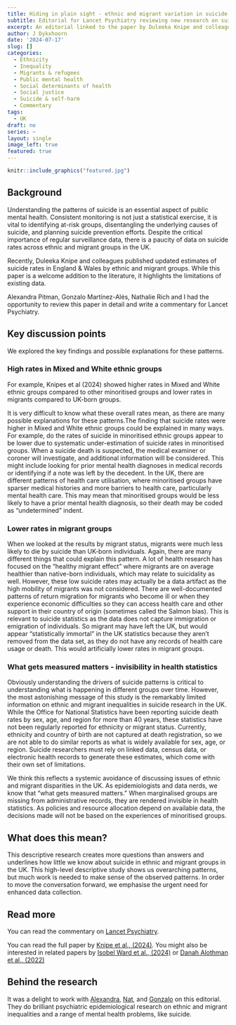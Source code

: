 ```yaml
---
title: Hiding in plain sight - ethnic and migrant variation in suicide
subtitle: Editorial for Lancet Psychiatry reviewing new research on suicide rates in England 
excerpt: An editorial linked to the paper by Duleeka Knipe and colleagues, highlighting the limitations in existing administrative data to explore vital questions in public mental health. 
author: J Dykxhoorn
date: '2024-07-17'
slug: []
categories:
  - Ethnicity
  - Inequality
  - Migrants & refugees
  - Public mental health
  - Social determinants of health
  - Social justice
  - Suicide & self-harm
  - Commentary
tags: 
  - UK
draft: no
series: ~
layout: single
image_left: true
featured: true
---
```


```r
knitr::include_graphics("featured.jpg")
```

## Background
Understanding the patterns of suicide is an essential aspect of public mental health. Consistent monitoring is not just a statistical exercise, it is vital to identifying at-risk groups, disentangling the underlying causes of suicide, and planning suicide prevention efforts. Despite the critical importance of regular surveillance data, there is a paucity of data on suicide rates across ethnic and migrant groups in the UK. 

Recently, Duleeka Knipe and colleagues published updated estimates of suicide rates in England & Wales by ethnic and migrant groups. While this paper is a welcome addition to the literature, it highlights the limitations of existing data. 

Alexandra Pitman, Gonzalo Martínez-Alés, Nathalie Rich and I had the opportunity to review this paper in detail and write a commentary for Lancet Psychiatry. 


## Key discussion points 
We explored the key findings and possible explanations for these patterns. 

### High rates in Mixed and White ethnic groups
For example, Knipes et al (2024) showed higher rates in Mixed and White ethnic groups compared to other minoritised groups and lower rates in migrants compared to UK-born groups. 

It is very difficult to know what these overall rates mean, as there are many possible explanations for these patterns.The finding that suicide rates were higher in Mixed and White ethnic groups could be explained in many ways. For example, do the rates of suicide in minoritised ethnic groups appear to be lower due to systematic under-estimation of suicide rates in minoritised groups. When a suicide death is suspected, the medical examiner or coroner will investigate, and additional information will be considered. This might include looking for prior mental health diagnoses in medical records or identifying if a note was left by the decedent. In the UK, there are different patterns of health care utilisation, where minoritised groups have sparser medical histories and more barriers to health care, particularly mental health care. This may mean that minoritised groups would be less likely to have a prior mental health diagnosis, so their death may be coded as "undetermined" indent. 

### Lower rates in migrant groups
When we looked at the results by migrant status, migrants were much less likely to die by suicide than UK-born individuals. Again, there are many different things that could explain this pattern. A lot of health research has focused on the "healthy migrant effect" where migrants are on average healthier than native-born individuals, which may relate to suicidality as well. However, these low suicide rates may actually be a data artifact as the high mobility of migrants was not considered. There are well-documented patterns of return migration for migrants who become ill or when they experience economic difficulties so they can access health care and other support in their country of origin (sometimes called the Salmon bias). This is relevant to suicide statistics as the data does not capture immigration or emigration of individuals. So migrant may have left the UK, but would appear "statistically immortal" in the UK statistics because they aren't removed from the data set, as they do not have any records of health care usage or death. This would artificially lower rates in migrant groups. 

### What gets measured matters - invisibility in health statistics
Obviously understanding the drivers of suicide patterns is critical to understanding what is happening in different groups over time. However, the most astonishing message of this study is the remarkably limited information on ethnic and migrant inequalities in suicide research in the UK. While the Office for National Statistics have been reporting suicide death rates by sex, age, and region for more than 40 years, these statistics have not been regularly reported for ethnicity or migrant status. Currently, ethnicity and country of birth are not captured at death registration, so we are not able to do similar reports as what is widely available for sex, age, or region. Suicide researchers must rely on linked data, census data, or electronic health records to generate these estimates, which come with their own set of limitations. 

We think this reflects a systemic avoidance of discussing issues of ethnic and migrant disparities in the UK. As epidemiologists and data nerds, we know that "what gets measured matters." When marginalised groups are missing from administrative records, they are rendered invisible in health statistics. As policies and resource allocation depend on available data, the decisions made will not be based on the experiences of minoritised groups. 


## What does this mean?
This descriptive research creates more questions than answers and underlines how little we know about suicide in ethnic and migrant groups in the UK. This high-level descriptive study shows us overarching patterns, but much work is needed to make sense of the observed patterns. In order to move the conversation forward, we emphasise the urgent need for enhanced data collection. 


## Read more
You can read the commentary on [Lancet Psychiatry](https://www.thelancet.com/journals/lanpsy/article/PIIS2215-0366(24)00218-9/fulltext#back-bib3).

You can read the full paper by [Knipe et al., (2024)](https://www.thelancet.com/journals/lanpsy/article/PIIS2215-0366(24)00184-6/fulltext). You might also be interested in related papers by [Isobel Ward et al., (2024)](https://academic.oup.com/eurpub/article/34/2/211/7603331?login=true) or [Danah Alothman et al., (2022)](https://www.sciencedirect.com/science/article/pii/S0165032721012659?via%3Dihub)


## Behind the research
It was a delight to work with [Alexandra](https://profiles.ucl.ac.uk/8825-alexandra-pitman), [Nat](https://profiles.ucl.ac.uk/80231-nathalie-rich), and [Gonzalo](https://www.hsph.harvard.edu/profile/gonzalo-martinez-ales/) on this editorial. They do brilliant psychiatric epidemiological research on ethnic and migrant inequalities and a range of mental health problems, like suicide.  
